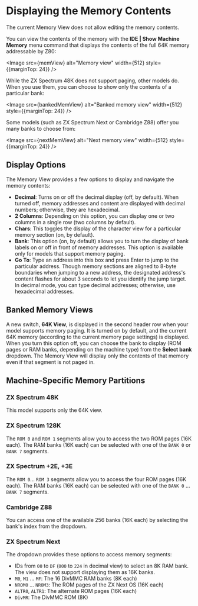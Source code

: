 
# Displaying the Memory Contents

<Callout type="info" emoji="💡">
The current Memory View does not allow editing the memory contents.
</Callout>

You can view the contents of the memory with the **IDE | Show Machine Memory** menu command that displays the contents of the full 64K memory addressable by Z80:

<Image src={memView} alt="Memory view" width={512} style={{marginTop: 24}} />

While the ZX Spectrum 48K does not support paging, other models do. When you use them, you can choose to show only the contents of a particular bank:

<Image src={bankedMemView} alt="Banked memory view" width={512} style={{marginTop: 24}} />

Some models (such as ZX Spectrum Next or Cambridge Z88) offer you many banks to choose from:

<Image src={nextMemView} alt="Next memory view" width={512} style={{marginTop: 24}} />

## Display Options

The Memory View provides a few options to display and navigate the memory contents:
- **Decimal**: Turns on or off the decimal display (off, by default). When turned off, memory addresses and content are displayed with decimal numbers; otherwise, they are hexadecimal.
- **2 Columns**: Depending on this option, you can display one or two columns in a single row (two columns by default).
- **Chars**: This toggles the display of the character view for a particular memory section (on, by default).
- **Bank**: This option (on, by default) allows you to turn the display of bank labels on or off in front of memory addresses. This option is available only for models that support memory paging.
- **Go To**: Type an address into this box and press Enter to jump to the particular address. Though memory sections are aligned to 8-byte boundaries when jumping to a new address, the designated address's content flashes for about 3 seconds to let you identify the jump target. In decimal mode, you can type decimal addresses; otherwise, use hexadecimal addresses.

## Banked Memory Views

A new switch, **64K View**, is displayed in the second header row when your model supports memory paging. It is turned on by default, and the current 64K memory (according to the current memory page settings) is displayed. When you turn this option off, you can choose the bank to display (ROM pages or RAM banks, depending on the machine type) from the **Select bank** dropdown. The Memory View will display only the contents of that memory even if that segment is not paged in.

## Machine-Specific Memory Partitions

### ZX Spectrum 48K

This model supports only the 64K view.

### ZX Spectrum 128K

The `ROM 0` and `ROM 1` segments allow you to access the two ROM pages (16K each). The RAM banks (16K each) can be selected with one of the `BANK 0` or `BANK 7` segments.

### ZX Spectrum +2E, +3E

The `ROM 0`... `ROM 3` segments allow you to access the four ROM pages (16K each). The RAM banks (16K each) can be selected with one of the `BANK 0` ... `BANK 7` segments.

### Cambridge Z88

You can access one of the available 256 banks (16K each) by selecting the bank's index from the dropdown.

### ZX Spectrum Next

The dropdown provides these options to access memory segments:
- IDs from `00` to `DF` (`000` to `224` in decimal view) to select an 8K RAM bank. The view does not support displaying them as 16K banks. 
- `M0`, `M1` ... `MF`: The 16 DivMMC RAM banks (8K each)
- `NROM0` ... `NROM3`: The ROM pages of the ZX Next OS (16K each)
- `ALTR0`, `ALTR1`: The alternate ROM pages (16K each)
- `DivMR`: The DivMMC ROM (8K)
